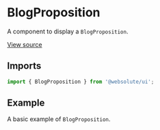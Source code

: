 
<Meta
  title="Sections / BlogProposition"
  component={BlogProposition}
/>

# BlogProposition

A component to display a `BlogProposition`.

[View source](https://github.com/actarian/design-system/tree/main/src/ui/sections/blog-proposition)

## Imports

```js
import { BlogProposition } from '@websolute/ui';
```

## Example

A basic example of `BlogProposition`.

<Canvas>
  <Story name="BlogProposition">
    <BlogProposition />
  </Story>
</Canvas>
